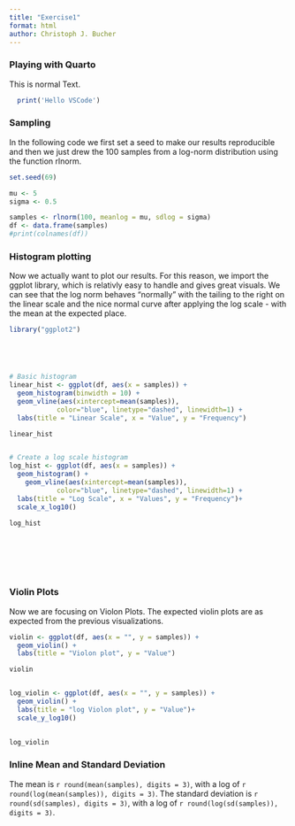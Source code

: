 ```yaml
---
title: "Exercise1"
format: html
author: Christoph J. Bucher
---
```




### Playing with Quarto

This is normal Text.

```r
  print('Hello VSCode')

```


### Sampling
In the following code we first set a seed to make our results reproducible and then we just drew the 100 samples from a log-norm distribution using the function rlnorm.
```r

set.seed(69)

mu <- 5
sigma <- 0.5

samples <- rlnorm(100, meanlog = mu, sdlog = sigma)
df <- data.frame(samples)
#print(colnames(df))

```

### Histogram plotting
Now we actually want to plot our results. For this reason, we import the ggplot library, which is relativly easy to handle and gives great visuals. We can see that the log norm behaves "normally" with the tailing to the right on the linear scale and the nice normal curve after applying the log scale - with the mean at the expected place.

```r

library("ggplot2")





# Basic histogram
linear_hist <- ggplot(df, aes(x = samples)) +
  geom_histogram(binwidth = 10) +
  geom_vline(aes(xintercept=mean(samples)),
            color="blue", linetype="dashed", linewidth=1) +
  labs(title = "Linear Scale", x = "Value", y = "Frequency")

linear_hist


# Create a log scale histogram
log_hist <- ggplot(df, aes(x = samples)) +
  geom_histogram() +
    geom_vline(aes(xintercept=mean(samples)),
            color="blue", linetype="dashed", linewidth=1) +
  labs(title = "Log Scale", x = "Values", y = "Frequency")+
  scale_x_log10()

log_hist








```

### Violin Plots

Now we are focusing on Violon Plots. The expected violin plots are as expected from the previous visualizations.


```r

violin <- ggplot(df, aes(x = "", y = samples)) + 
  geom_violin() + 
  labs(title = "Violon plot", y = "Value")

violin


log_violin <- ggplot(df, aes(x = "", y = samples)) + 
  geom_violin() + 
  labs(title = "log Violon plot", y = "Value")+
  scale_y_log10()
  

log_violin


```


### Inline Mean and Standard Deviation

The mean is `r round(mean(samples), digits = 3)`, with a log of `r round(log(mean(samples)), digits = 3)`.
The standard deviation is `r round(sd(samples), digits = 3)`, with a log of `r round(log(sd(samples)), digits = 3)`.
